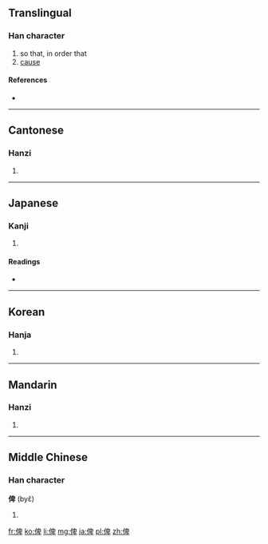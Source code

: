 ==Translingual==

===Han character===
{{Han char|rn=9|rad=人|as=08|sn=10|four=2624<sub>0</sub>|canj=人竹田十 (OHWJ), 人竹竹十 (OHHJ)|ids=⿰[[亻]][[卑]]}}

# so that, in order that
# [[cause]]

====References====
* {{Han ref|kx=0106.250|dkj=00740|dj=0227.080|hdz=10180.020|uh=4FFE|ud=20478|bh=ADDA|bd=44506}}

----

==Cantonese==

===Hanzi===
{{yue-hanzi|jyut=bei2|y=bei2}}

# {{defn|lang=yue|sort=人08}}

----

==Japanese==

===Kanji===
{{ja-kanji|grade=|rs=人08}}

# {{defn|lang=ja|sort=人08}}

====Readings====
* {{ja-readings|on=[[ひ]] (hi), [[へい]] (hei)|kun=[[しむ]] (shimu)}}

----

==Korean==

===Hanja===
{{ko-hanja|hangeul=비|rv=bi|mr=pi}}

# {{defn|lang=ko|sort=人08}}

----

==Mandarin==

===Hanzi===
{{cmn-hanzi|pin=[[bǐ]] ([[bi3]])|wg=pi<sup>3</sup>}}

# {{defn|lang=cmn|sort=人08}}

----

==Middle Chinese==

===Han character===
'''俾''' (byɛ̌)

# {{defn|lang=zhx-mid|sort=人08}}

[[fr:俾]]
[[ko:俾]]
[[li:俾]]
[[mg:俾]]
[[ja:俾]]
[[pl:俾]]
[[zh:俾]]